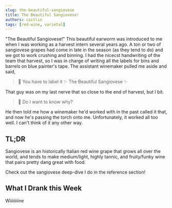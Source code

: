 ```yaml
---
slug: the-beautiful-sangiovese
title: The Beautiful Sangiovese!
authors: caitlin
tags: [red-wine, varietal]
---
```


"The Beautiful Sangiovese!" 
This beautiful earworm was introduced to me when I was working as a harvest intern several years ago.
A ton or two of sangiovese grapes had come in late in the season (as they tend to do) and we got to work crushing and binning.
I had the nicecst handwriting of the team that harvest, so I was in charge of writing all the labels for bins and barrels on blue painter's tape.
The assistant winemaker pulled me aside and said, 

> :man: You have to label it :sparkles: The Beautiful Sangiovese :sparkles:  

That guy was on my last nerve that so close to the end of harvest, but I bit. 

> :woman: Do I want to know why? 

He then told me how a winemaker he'd worked with in the past called it that, and now he's passing the torch onto me.
Unfortunately, it worked all too well. 
I can't think of it any other way.

## TL;DR

Sangiovese is an historically Italian red wine grape that grows all over the world, and tends to make medium/light, highly tannic, and fruity/funky wine that pairs pretty dang great with food. 

Check out the sangiovese deep-dive I do in the reference section!

## What I Drank this Week

Wiiiiiiiine